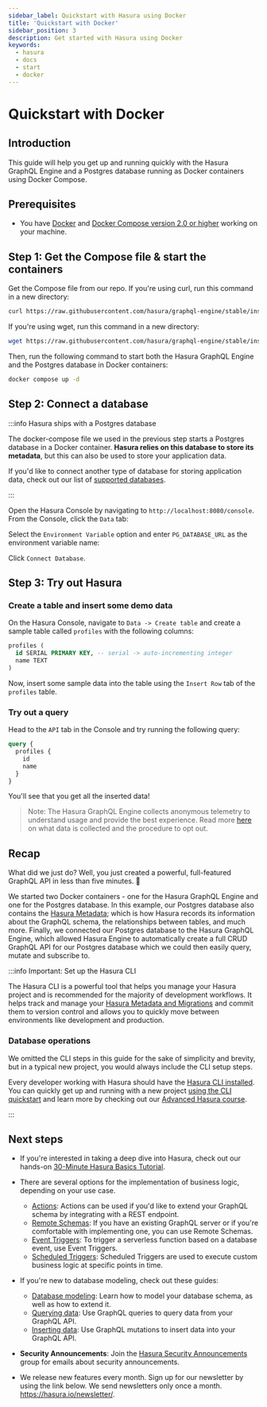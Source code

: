 ```yaml
---
sidebar_label: Quickstart with Hasura using Docker
title: 'Quickstart with Docker'
sidebar_position: 3
description: Get started with Hasura using Docker
keywords:
  - hasura
  - docs
  - start
  - docker
---
```



# Quickstart with Docker

## Introduction

This guide will help you get up and running quickly with the Hasura GraphQL Engine and a Postgres database running as
Docker containers using Docker Compose.

## Prerequisites

- You have [Docker](https://docs.docker.com/install/) and [Docker Compose version 2.0 or higher](https://docs.docker.com/compose/install/)
working on your machine.

## Step 1: Get the Compose file & start the containers

Get the Compose file from our repo. If you're using curl, run this command in a new directory:

```bash
curl https://raw.githubusercontent.com/hasura/graphql-engine/stable/install-manifests/docker-compose/docker-compose.yaml -o docker-compose.yml
```

If you're using wget, run this command in a new directory:

```bash
wget https://raw.githubusercontent.com/hasura/graphql-engine/stable/install-manifests/docker-compose/docker-compose.yaml
```

Then, run the following command to start both the Hasura GraphQL Engine and the Postgres database in Docker containers:

```bash
docker compose up -d
```

## Step 2: Connect a database

:::info Hasura ships with a Postgres database

The docker-compose file we used in the previous step starts a Postgres database in a Docker container. **Hasura relies
on this database to store its metadata**, but this can also be used to store your application data.

If you'd like to connect another type of database for storing application data, check out our list of
[supported databases](/databases/overview.mdx).

:::

Open the Hasura Console by navigating to `http://localhost:8080/console`. From the Console, click the `Data` tab:

<Thumbnail src="/img/getting-started/connect-db-console.png" alt="Connect database" width="1000px" />

Select the `Environment Variable` option and enter `PG_DATABASE_URL` as the environment variable name:

<Thumbnail src="/img/getting-started/connect-db-env-var.png" alt="Enter URL for existing database" width="1000px" />

Click `Connect Database`.

## Step 3: Try out Hasura

### Create a table and insert some demo data

On the Hasura Console, navigate to `Data -> Create table` and create a sample table called `profiles` with the following
columns:

```sql
profiles (
  id SERIAL PRIMARY KEY, -- serial -> auto-incrementing integer
  name TEXT
)
```

<Thumbnail src="/img/getting-started/create-profile-table.png" alt="Create a table" width="1200px" />

Now, insert some sample data into the table using the `Insert Row` tab of the `profiles` table.

### Try out a query

Head to the `API` tab in the Console and try running the following query:

```graphql
query {
  profiles {
    id
    name
  }
}
```

You'll see that you get all the inserted data!

<Thumbnail src="/img/getting-started/profile-query.png" alt="Try out a query" width="1200px" />

> Note: The Hasura GraphQL Engine collects anonymous telemetry to understand usage and provide the best experience. Read
> more [here](/policies/telemetry.mdx) on what data is collected and the procedure to opt out.

## Recap

What did we just do? Well, you just created a powerful, full-featured GraphQL API in less than five minutes. 🎉

We started two Docker containers - one for the Hasura GraphQL Engine and one for the Postgres database. In this example,
our Postgres database also contains the [Hasura Metadata](/migrations-metadata-seeds/manage-metadata.mdx); which is how
Hasura records its information about the GraphQL schema, the relationships between tables, and much more. Finally, we
connected our Postgres database to the Hasura GraphQL Engine, which allowed Hasura Engine to automatically create a full
CRUD GraphQL API for our Postgres database which we could then easily query, mutate and subscribe to.

:::info Important: Set up the Hasura CLI

The Hasura CLI is a powerful tool that helps you manage your Hasura project and is recommended for the majority of
development workflows. It helps track and manage your
[Hasura Metadata and Migrations](/migrations-metadata-seeds/overview.mdx) and commit them to version control and allows
you to quickly move between environments like development and production.

### Database operations

We omitted the CLI steps in this guide for the sake of simplicity and brevity, but in a typical new project, you would
always include the CLI setup steps.

Every developer working with Hasura should have the [Hasura CLI installed](/hasura-cli/install-hasura-cli.mdx). You can
quickly get up and running with a new project [using the CLI quickstart](/hasura-cli/quickstart.mdx) and learn more by
checking out our [Advanced Hasura course](https://hasura.io/learn/graphql/hasura-advanced/introduction/).

:::

## Next steps

- If you're interested in taking a deep dive into Hasura, check out our hands-on
  [30-Minute Hasura Basics Tutorial](https://hasura.io/learn/graphql/hasura/introduction/).

- There are several options for the implementation of business logic, depending on your use case.

  - [Actions](/actions/overview.mdx): Actions can be used if you'd like to extend your GraphQL schema by integrating
    with a REST endpoint.
  - [Remote Schemas](/remote-schemas/overview.mdx): If you have an existing GraphQL server or if you're comfortable with
    implementing one, you can use Remote Schemas.
  - [Event Triggers](/event-triggers/overview.mdx): To trigger a serverless function based on a database event, use
    Event Triggers.
  - [Scheduled Triggers](/scheduled-triggers/overview.mdx): Scheduled Triggers are used to execute custom business logic
    at specific points in time.

- If you're new to database modeling, check out these guides:

  - [Database modeling](/schema/postgres/index.mdx): Learn how to model your database schema, as well as how to extend
    it.
  - [Querying data](/queries/postgres/index.mdx): Use GraphQL queries to query data from your GraphQL API.
  - [Inserting data](/mutations/postgres/index.mdx): Use GraphQL mutations to insert data into your GraphQL API.

- **Security Announcements**: Join the
  [Hasura Security Announcements](https://groups.google.com/forum/#!forum/hasura-security-announce) group for emails
  about security announcements.

- We release new features every month. Sign up for our newsletter by using the link below. We send newsletters only once
  a month. <https://hasura.io/newsletter/>.
